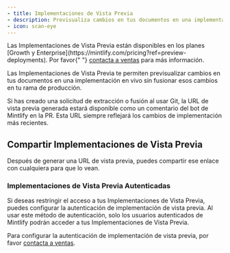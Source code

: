 ```yaml
---
- title: Implementaciones de Vista Previa
- description: Previsualiza cambios en tus documentos en una implementación en vivo
- icon: scan-eye
---
```


<Info>
  Las Implementaciones de Vista Previa están disponibles en los planes [Growth y Enterprise](https://mintlify.com/pricing?ref=preview-deployments). Por favor{" "}
  <a href="mailto:sales@mintlify.com">contacta a ventas</a> para más información.
</Info>

Las Implementaciones de Vista Previa te permiten previsualizar cambios en tus documentos en una implementación en vivo sin fusionar esos cambios en tu rama de producción.

Si has creado una solicitud de extracción o fusión al usar Git, la URL de vista previa generada estará disponible como un comentario del bot de Mintlify en la PR. Esta URL siempre reflejará los cambios de implementación más recientes.

## Compartir Implementaciones de Vista Previa

Después de generar una URL de vista previa, puedes compartir ese enlace con cualquiera para que lo vean.

### Implementaciones de Vista Previa Autenticadas

Si deseas restringir el acceso a tus Implementaciones de Vista Previa, puedes configurar la autenticación de implementación de vista previa. Al usar este método de autenticación, solo los usuarios autenticados de Mintlify podrán acceder a tus Implementaciones de Vista Previa.

Para configurar la autenticación de implementación de vista previa, por favor [contacta a ventas](mailto:sales@mintlify.com).
